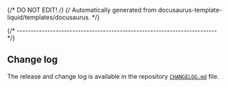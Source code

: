 {/* DO NOT EDIT! */}
{/* Automatically generated from docusaurus-template-liquid/templates/docusaurus. */}

{/* ------------------------------------------------------------------------ */}

## Change log

The release and change log is available in the repository
[`CHANGELOG.md`](https://github.com/xpack-dev-tools/mingw-w64-gcc-xpack/blob/xpack/CHANGELOG.md) file.
